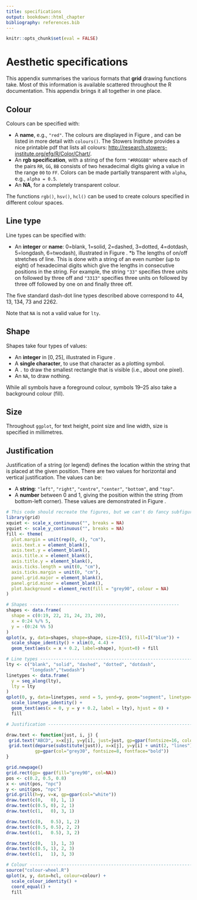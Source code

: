 ```yaml
---
title: specifications
output: bookdown::html_chapter
bibliography: references.bib
---
```



```r
knitr::opts_chunk$set(eval = FALSE)
```

# Aesthetic specifications {#cha:specifications}

This appendix summarises the various formats that **grid** drawing functions take.  Most of this information is available scattered throughout the R documentation.  This appendix brings it all together in one place. \index{Aesthetics!specifications}

## Colour {#sec:colour_spec}

Colours can be specified with: \index{Colour!specifying}

* A __name__, e.g., `"red"`. The colours are displayed in Figure \ref{fig:colours}, and can be listed in more detail with `colours()`. The Stowers Institute provides a nice printable pdf that lists all colours:  <http://research.stowers-institute.org/efg/R/Color/Chart/>.
* An __rgb specification__, with a string of the form `"#RRGGBB"` where each of the pairs `RR`, `GG`, `BB` consists of two hexadecimal digits giving a value in the range `00` to `FF`.  Colors can be made partially transparent with `alpha`, e.g., `alpha = 0.5`.
* An __NA__, for a completely transparent colour.

The functions `rgb()`, `hsv()`, `hcl()` can be used to create colours specified in different colour spaces.

<!--
% The `diverge_hcl()`, `sequential_hcl()`, `rainbow_hcl()`, and `heat_hcl()` functions from the **vcd** package provide other ways of generate colours palettes based on perceptually sound principles.
-->

## Line type {#sec:line-type-spec}

Line types can be specified with: \index{Line type!specifying}

* An __integer__ or __name__: 0=blank, 1=solid, 2=dashed, 3=dotted, 4=dotdash, 5=longdash, 6=twodash), illustrated in Figure \ref{fig:linetype}.
*b The lengths of on/off stretches of line. This is done with a string of an even number (up to eight) of hexadecimal digits which give the lengths in consecutive positions in the string. For example, the string `"33"` specifies three units on followed by three off and `"3313"` specifies three units on followed by three off followed by one on and finally three off. 
  
The five standard dash-dot line types described above correspond to 44, 13, 134, 73 and 2262.

Note that `NA` is not a valid value for `lty`.

## Shape {#sec:shape-spec}

Shapes take four types of values: \index{Shape!specifying}

* An __integer__ in $[0, 25]$, illustrated in Figure \ref{fig:shape}.
* A __single character__, to use that character as a plotting symbol.   
* A `.` to draw the smallest rectangle that is visible (i.e., about one pixel).
* An `NA`, to draw nothing.

While all symbols have a foreground colour, symbols 19--25 also take a background colour (fill). 

## Size {#sec:size}

Throughout `ggplot`, for text height, point size and line width, size is specified in millimetres. \index{Size!specifying}

## Justification {#sec:justification-spec}

Justification of a string (or legend) defines the location within the string that is placed at the given position.  There are two values for horizontal and vertical justification.  The values can be: \index{Text justification} \indexc{hjust} \indexc{vjust}

* A __string__: `"left"`, `"right"`, `"centre"`, `"center"`, `"bottom"`, and `"top"`.
* A __number__ between 0 and 1, giving the position within the string (from bottom-left corner).  These values are demonstrated in Figure \ref{fig:justification}.

```r
# This code should recreate the figures, but we can't do fancy subfigures with knitr :(
library(grid)
xquiet <- scale_x_continuous("", breaks = NA)
yquiet <- scale_y_continuous("", breaks = NA)
fill <- theme(
  plot.margin = unit(rep(0, 4), "cm"), 
  axis.text.x = element_blank(),
  axis.text.y = element_blank(),
  axis.title.x = element_blank(),
  axis.title.y = element_blank(),
  axis.ticks.length = unit(0, "cm"),
  axis.ticks.margin = unit(0, "cm"),
  panel.grid.major = element_blank(),
  panel.grid.minor = element_blank(),
  plot.background = element_rect(fill = "grey90", colour = NA)
)

# Shapes ---------------------------------------------------------
shapes <- data.frame(
  shape = c(0:19, 22, 21, 24, 23, 20),
  x = 0:24 %/% 5,
  y = -(0:24 %% 5)
)
qplot(x, y, data=shapes, shape=shape, size=I(5), fill=I("blue")) +
  scale_shape_identity() + xlim(0, 4.4) + 
  geom_text(aes(x = x + 0.2, label=shape), hjust=0) + fill

# Line types -----------------------------------------------------------------
lty <- c("blank", "solid", "dashed", "dotted", "dotdash", 
         "longdash","twodash")
linetypes <- data.frame(
  y = seq_along(lty),
  lty = lty
) 
qplot(0, y, data=linetypes, xend = 5, yend=y, geom="segment", linetype=lty) +
  scale_linetype_identity() + 
  geom_text(aes(x = 0, y = y + 0.2, label = lty), hjust = 0) + 
  fill

# Justification --------------------------------------------------------------

draw.text <- function(just, i, j) {
 grid.text("ABCD", x=x[j], y=y[i], just=just, gp=gpar(fontsize=16, colour ="black"))
 grid.text(deparse(substitute(just)), x=x[j], y=y[i] + unit(2, "lines"),
           gp=gpar(col="grey30", fontsize=8, fontface="bold"))
}

grid.newpage()
grid.rect(gp= gpar(fill="grey90", col=NA))
pos <- c(0.2, 0.5, 0.8)
x <- unit(pos, "npc")
y <- unit(pos, "npc")
grid.grill(h=y, v=x, gp=gpar(col="white"))
draw.text(c(0,   0), 1, 1)
draw.text(c(0.5, 0), 2, 1)
draw.text(c(1,   0), 3, 1)

draw.text(c(0,   0.5), 1, 2)
draw.text(c(0.5, 0.5), 2, 2)
draw.text(c(1,   0.5), 3, 2)

draw.text(c(0,   1), 1, 3)
draw.text(c(0.5, 1), 2, 3)
draw.text(c(1,   1), 3, 3)

# Colour ---------------------------------------------------------------------
source("colour-wheel.R")
qplot(x, y, data=hcl, colour=colour) + 
  scale_colour_identity() + 
  coord_equal() + 
  fill
```


\begin{figure}[htbp]
  \centering
  \subfigure[All named colours in Luv space]{
    \label{fig:colours}
    \includegraphics[width=0.45\linewidth]{diagrams/spec-colour}
  }
  \subfigure[Built-in line types]{
    \label{fig:linetype}
    \includegraphics[width=0.45\linewidth]{diagrams/spec-linetype}
  }
  \subfigure[R plotting symbols.  Colour is black, and fill is blue.  Symbol 25 (not shown) is symbol 24 rotated 180 degrees.]{
    \label{fig:shape}
    \includegraphics[width=0.45\linewidth]{diagrams/spec-shape}  
  }
  \subfigure[Horizontal and vertical justification settings.]{
    \label{fig:justification}
    \includegraphics[width=0.45\linewidth]{diagrams/spec-justification}
  }
  \caption{Examples illustrating different aesthetic settings.}
\end{figure}

<!--
% \section{Fonts}
% \label{sec:fonts}
% 
% postscriptFonts, pdfFonts, quartzFonts
% 
% Find R news article
% 
% \begin{itemize}
%   \item \code{face}
%   \item \code{family}
%   \item \code{lineheight}
%   \item \code{fontsize}
% \end{itemize}
-->
